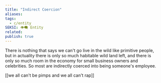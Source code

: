 ```yaml
---
title: "Indirect Coercion"
aliases: 
tags:
  - c/entity
SEKSI: 👁️‍🗨️ Entity
related:
publish: true
---
```

There is nothing that says we can't go live in the wild like primitive people, but in actuality there is only so much habitable wild land left, and there is only so much room in the economy for small business owners and celebrities. So most are indirectly coerced into being someone's employee.

[[we all can't be pimps and we all can't rap]]
